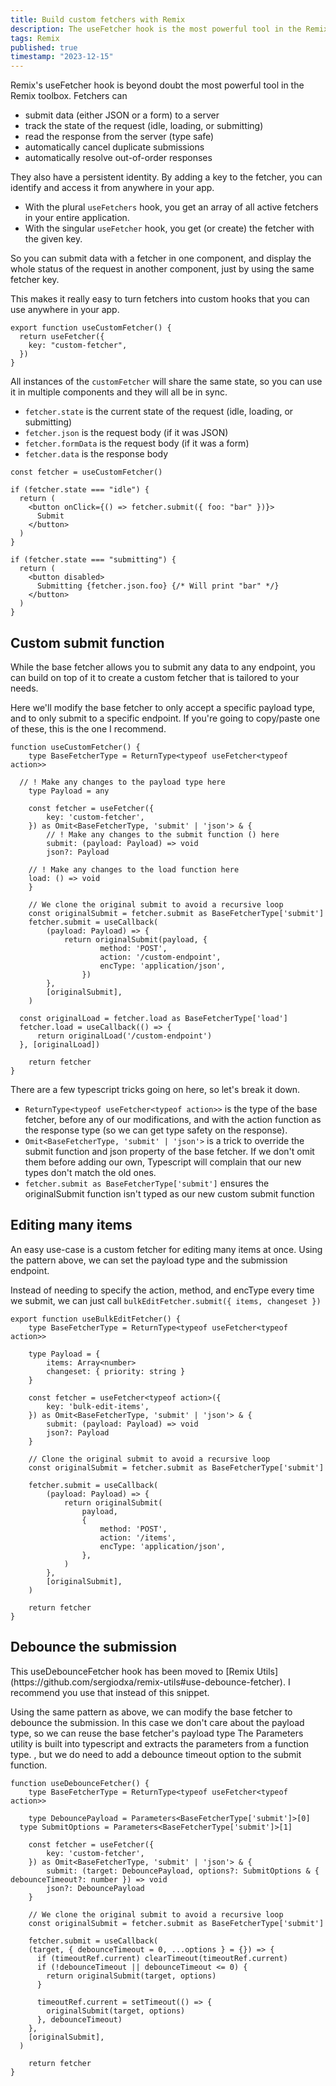 ```yaml
---
title: Build custom fetchers with Remix
description: The useFetcher hook is the most powerful tool in the Remix toolbox. Submit data in one component, and display the status of the request in another. Turn fetchers into custom hooks that you can use anywhere in your app.
tags: Remix
published: true
timestamp: "2023-12-15"
---
```


Remix's useFetcher hook is beyond doubt the most powerful tool in the Remix toolbox. Fetchers can

- submit data (either JSON or a form) to a server
- track the state of the request (idle, loading, or submitting)
- read the response from the server (type safe)
- automatically cancel duplicate submissions
- automatically resolve out-of-order responses

They also have a persistent identity. By adding a key to the fetcher, you can identify and access it from anywhere in your app.

- With the plural `useFetchers` hook, you get an array of all active fetchers in your entire application.
- With the singular `useFetcher` hook, you get (or create) the fetcher with the given key.

So you can submit data with a fetcher in one component, and display the whole status of the request in another component, just by using the same fetcher key.

This makes it really easy to turn fetchers into custom hooks that you can use anywhere in your app.

```tsx
export function useCustomFetcher() {
  return useFetcher({
    key: "custom-fetcher",
  })
}
```

All instances of the `customFetcher` will share the same state, so you can use it in multiple components and they will all be in sync.

- `fetcher.state` is the current state of the request (idle, loading, or submitting)
- `fetcher.json` is the request body (if it was JSON)
- `fetcher.formData` is the request body (if it was a form)
- `fetcher.data` is the response body

```tsx
const fetcher = useCustomFetcher()

if (fetcher.state === "idle") {
  return (
    <button onClick={() => fetcher.submit({ foo: "bar" })}>
      Submit
    </button>
  )
}

if (fetcher.state === "submitting") {
  return (
    <button disabled>
      Submitting {fetcher.json.foo} {/* Will print "bar" */}
    </button>
  )
}
```

## Custom submit function

While the base fetcher allows you to submit any data to any endpoint, you can build on top of it to create a custom fetcher that is tailored to your needs.

Here we'll modify the base fetcher to only accept a specific payload type, and to only submit to a specific endpoint.<SideNote> If you're going to copy/paste one of these, this is the one I recommend. </SideNote>

```tsx
function useCustomFetcher() {
	type BaseFetcherType = ReturnType<typeof useFetcher<typeof action>>

  // ! Make any changes to the payload type here
	type Payload = any

	const fetcher = useFetcher({
		key: 'custom-fetcher',
	}) as Omit<BaseFetcherType, 'submit' | 'json'> & {
		// ! Make any changes to the submit function () here
		submit: (payload: Payload) => void
		json?: Payload

    // ! Make any changes to the load function here
    load: () => void
	}

	// We clone the original submit to avoid a recursive loop
	const originalSubmit = fetcher.submit as BaseFetcherType['submit']
	fetcher.submit = useCallback(
		(payload: Payload) => {
			return originalSubmit(payload, {
					method: 'POST',
					action: '/custom-endpoint',
					encType: 'application/json',
				})
		},
		[originalSubmit],
	)

  const originalLoad = fetcher.load as BaseFetcherType['load']
  fetcher.load = useCallback(() => {
      return originalLoad('/custom-endpoint')
  }, [originalLoad])

	return fetcher
}
```

There are a few typescript tricks going on here, so let's break it down.

- `ReturnType<typeof useFetcher<typeof action>>` is the type of the base fetcher, before any of our modifications, and with the action function as the response type (so we can get type safety on the response).
- `Omit<BaseFetcherType, 'submit' | 'json'>` is a trick to override the submit function and json property of the base fetcher. If we don't omit them before adding our own, Typescript will complain that our new types don't match the old ones.
- `fetcher.submit as BaseFetcherType['submit']` ensures the originalSubmit function isn't typed as our new custom submit function

## Editing many items

An easy use-case is a custom fetcher for editing many items at once. Using the pattern above, we can set the payload type and the submission endpoint.

Instead of needing to specify the action, method, and encType every time we submit, we can just call `bulkEditFetcher.submit({ items, changeset })`

```tsx
export function useBulkEditFetcher() {
	type BaseFetcherType = ReturnType<typeof useFetcher<typeof action>>

	type Payload = {
		items: Array<number>
		changeset: { priority: string }
	}

	const fetcher = useFetcher<typeof action>({
		key: 'bulk-edit-items',
	}) as Omit<BaseFetcherType, 'submit' | 'json'> & {
		submit: (payload: Payload) => void
		json?: Payload
	}

	// Clone the original submit to avoid a recursive loop
	const originalSubmit = fetcher.submit as BaseFetcherType['submit']

	fetcher.submit = useCallback(
		(payload: Payload) => {
			return originalSubmit(
				payload,
				{
					method: 'POST',
					action: '/items',
					encType: 'application/json',
				},
			)
		},
		[originalSubmit],
	)

	return fetcher
}
```

## Debounce the submission

<div className="rounded-md bg-white px-4 py-2 text-neutral-700 shadow-sm ">
  This useDebounceFetcher hook has been moved to [Remix
  Utils](https://github.com/sergiodxa/remix-utils#use-debounce-fetcher).
  I recommend you use that instead of this snippet.
</div>

Using the same pattern as above, we can modify the base fetcher to debounce the submission. In this case we don't care about the payload type, so we can reuse the base fetcher's payload type<SideNote> The Parameters utility is built into typescript and extracts the parameters from a function type. </SideNote>, but we do need to add a debounce timeout option to the submit function.

```tsx
function useDebounceFetcher() {
	type BaseFetcherType = ReturnType<typeof useFetcher<typeof action>>

	type DebouncePayload = Parameters<BaseFetcherType['submit']>[0]
  type SubmitOptions = Parameters<BaseFetcherType['submit']>[1]

	const fetcher = useFetcher({
		key: 'custom-fetcher',
	}) as Omit<BaseFetcherType, 'submit' | 'json'> & {
		submit: (target: DebouncePayload, options?: SubmitOptions & { debounceTimeout?: number }) => void
		json?: DebouncePayload
	}

	// We clone the original submit to avoid a recursive loop
	const originalSubmit = fetcher.submit as BaseFetcherType['submit']

	fetcher.submit = useCallback(
    (target, { debounceTimeout = 0, ...options } = {}) => {
      if (timeoutRef.current) clearTimeout(timeoutRef.current)
      if (!debounceTimeout || debounceTimeout <= 0) {
        return originalSubmit(target, options)
      }

      timeoutRef.current = setTimeout(() => {
        originalSubmit(target, options)
      }, debounceTimeout)
    },
    [originalSubmit],
  )

	return fetcher
}
```
